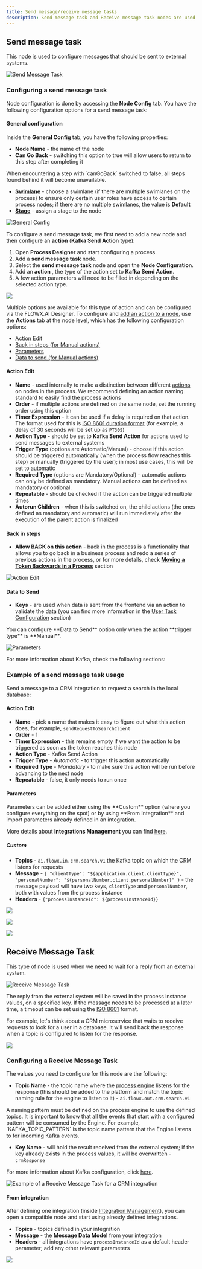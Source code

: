 ```yaml
---
title: Send message/receive message tasks
description: Send message task and Receive message task nodes are used to handle the interaction between a running process and external systems. This is done using Kafka.
---
```


## Send message task

This node is used to configure messages that should be sent to external systems.

<Frame>

![Send Message Task](https://s3.eu-west-1.amazonaws.com/docx.flowx.ai/release34/send-task_node.svg#center)

</Frame>

### Configuring a send message task

Node configuration is done by accessing the **Node Config** tab. You have the following configuration options for a send message task:

#### General configuration

Inside the **General Config** tab, you have the following properties:

* **Node Name** - the name of the node
* **Can Go Back** - switching this option to true will allow users to return to this step after completing it

<Info>
When encountering a step with `canGoBack` switched to false, all steps found behind it will become unavailable.
</Info>

* [**Swimlane**](../../platform-deep-dive/user-roles-management/swimlanes) - choose a swimlane (if there are multiple swimlanes on the process) to ensure only certain user roles have access to certain process nodes; if there are no multiple swimlanes, the value is **Default**
* [**Stage**](../../platform-deep-dive/core-extensions/task-management/using-stages) - assign a stage to the node


<Frame>

![General Config](https://s3.eu-west-1.amazonaws.com/docx.flowx.ai/building-blocks/node/message_send_task_action.png)

</Frame>

To configure a send message task, we first need to add a new node and then configure an **action** (**Kafka Send Action** type):

<Steps>

1. Open <Tooltip tip ="The process designer is a component of FlowX.Ai Designer that allows users to create and design business processes using process definitions.">**Process Designer** </Tooltip> and start configuring a process.
2. Add a **send message task** node.
3. Select the **send message task** node and open the **Node Configuration**.
4. Add an <Tooltip tip ="Actions in the FLOWX.AI platform are used to define the activity that a node has to handle. They can have various types and are used to specify the communication details for plugins or integrations."> **action** </Tooltip>, the type of the action set to **Kafka Send Action**.
5. A few action parameters will need to be filled in depending on the selected action type.

</Steps>

![](https://s3.eu-west-1.amazonaws.com/docx.flowx.ai/release34/kafka_send_task.gif)

Multiple options are available for this type of action and can be configured via the FLOWX.AI Designer. To configure and [add an action to a node](../../flowx-designer/managing-a-process-flow/adding-an-action-to-a-node), use the **Actions** tab at the node level, which has the following configuration options:

* [Action Edit](#action-edit)
* [Back in steps (for Manual actions)](#back-in-steps)
* [Parameters](#parameters)
* [Data to send (for Manual actions)](#data-to-send)

#### Action Edit

* **Name** - used internally to make a distinction between different [actions](../actions/actions) on nodes in the process. We recommend defining an action naming standard to easily find the process actions
* **Order** - if multiple actions are defined on the same node, set the running order using this option
* **Timer Expression** - it can be used if a delay is required on that action. The format used for this is [ISO 8601 duration format](./timer-events/timer-expressions#iso-8601) (for example, a delay of 30 seconds will be set up as `PT30S`)
* **Action Type** - should be set to **Kafka Send Action** for actions used to send messages to external systems
* **Trigger Type** (options are Automatic/Manual) - choose if this action should be triggered automatically (when the process flow reaches this step) or manually (triggered by the user); in most use cases, this will be set to automatic
* **Required Type** (options are Mandatory/Optional) - automatic actions can only be defined as mandatory. Manual actions can be defined as mandatory or optional.
* **Repeatable** - should be checked if the action can be triggered multiple times
* **Autorun Children** - when this is switched on, the child actions (the ones defined as mandatory and automatic) will run immediately after the execution of the parent action is finalized

#### Back in steps

* **Allow BACK on this action** - back in the process is a functionality that allows you to go back in a business process and redo a series of previous actions in the process, or for more details, check [**Moving a Token Backwards in a Process**](../../flowx-designer/managing-a-process-flow/moving-a-token-backwards-in-a-process) section

<Frame>

![Action Edit](https://s3.eu-west-1.amazonaws.com/docx.flowx.ai/building-blocks/node/message_send_action_edit.png)

</Frame>

#### Data to Send

* **Keys** - are used when data is sent from the frontend via an action to validate the data (you can find more information in the [User Task Configuration](./user-task-node) section)

<Warning>
You can configure **Data to Send** option only when the action **trigger type** is **Manual**.
</Warning>

<Frame>

![Parameters](https://s3.eu-west-1.amazonaws.com/docx.flowx.ai/building-blocks/node/parameters_message_send.gif)

</Frame>

For more information about Kafka, check the following sections:

<Card title="Intro to Kafka" href ="/4.0/docs/platform-overview/frameworks-and-standards/event-driven-architecture-frameworks/intro-to-kafka-concepts" icon = "link">
</Card>

<Card title ="Kafka documentation" href="https://kafka.apache.org/documentation/" icon ="link">
</Card>

### Example of a send message task usage

Send a message to a CRM integration to request a search in the local database:

#### Action Edit

* **Name** - pick a name that makes it easy to figure out what this action does, for example, `sendRequestToSearchClient`
* **Order** - 1
* **Timer Expression** - this remains empty if we want the action to be triggered as soon as the token reaches this node
* **Action Type** - Kafka Send Action
* **Trigger Type** - _Automatic_ - to trigger this action automatically
* **Required Type** - _Mandatory_ - to make sure this action will be run before advancing to the next node
* **Repeatable** - false, it only needs to run once

#### Parameters

<Info>
Parameters can be added either using the **Custom** option (where you configure everything on the spot) or by using **From Integration** and import parameters already defined in an integration.

More details about **Integrations Management** you can find [here](../../platform-deep-dive/core-extensions/integration-management/integration-management-overview).
</Info>

##### Custom

* **Topics** - `ai.flowx.in.crm.search.v1` the Kafka topic on which the CRM listens for requests
* **Message** - `{ "clientType": "${application.client.clientType}", "personalNumber": "${personalNumber.client.personalNumber}" }` - the message payload will have two keys, `clientType` and `personalNumber`, both with values from the process instance
* **Headers** - `{"processInstanceId": ${processInstanceId}}`

![](https://s3.eu-west-1.amazonaws.com/docx.flowx.ai/building-blocks/node/message_send_param1.png)

![](https://s3.eu-west-1.amazonaws.com/docx.flowx.ai/building-blocks/node/message_send_param2.png)

![](https://s3.eu-west-1.amazonaws.com/docx.flowx.ai/building-blocks/node/message_send_param3.png)

## Receive Message Task

This type of node is used when we need to wait for a reply from an external system.

<Frame>

![Receive Message Task](https://s3.eu-west-1.amazonaws.com/docx.flowx.ai/release34/receive-task%20_node.svg#center)

</Frame>

The reply from the external system will be saved in the process instance values, on a specified key. If the message needs to be processed at a later time, a timeout can be set using the [ISO 8601](./timer-events/timer-expressions) format.

For example, let's think about a CRM microservice that waits to receive requests to look for a user in a database. It will send back the response when a topic is configured to listen for the response.

![](https://s3.eu-west-1.amazonaws.com/docx.flowx.ai/release34/kafka_receive_message.png)

### Configuring a Receive Message Task

The values you need to configure for this node are the following:

* **Topic Name** - the topic name where the [process engine](../../platform-deep-dive/core-components/flowx-engine) listens for the response (this should be added to the platform and match the topic naming rule for the engine to listen to it) - `ai.flowx.out.crm.search.v1`

<Warning>
A naming pattern must be defined on the process engine to use the defined topics. It is important to know that all the events that start with a configured pattern will be consumed by the Engine. For example, `KAFKA_TOPIC_PATTERN` is the topic name pattern that the Engine listens to for incoming Kafka events.
</Warning>

* **Key Name** - will hold the result received from the external system; if the key already exists in the process values, it will be overwritten - `crmResponse`

For more information about Kafka configuration, click [here](../../../setup-guides/flowx-engine-setup-guide/engine-setup#configuring-kafka).


![Example of a Receive Message Task for a CRM integration](https://s3.eu-west-1.amazonaws.com/docx.flowx.ai/release34/message_receive_kafka_ex.png)


#### From integration

After defining one integration (inside [Integration Management](../../platform-deep-dive/core-extensions/integration-management/)), you can open a compatible node and start using already defined integrations.

* **Topics** - topics defined in your integration 
* **Message** - the **Message Data Model** from your integration
* **Headers** - all integrations have `processInstanceId` as a default header parameter; add any other relevant parameters


![](https://s3.eu-west-1.amazonaws.com/docx.flowx.ai/building-blocks/node/message_send_from_integr.gif)